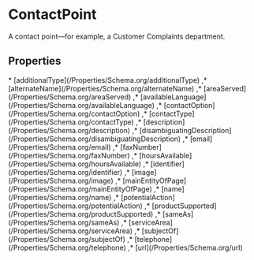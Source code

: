 
# ContactPoint

A contact point&#x2014;for example, a Customer Complaints department.

## Properties

<Grid>
* [additionalType](/Properties/Schema.org/additionalType)
,* [alternateName](/Properties/Schema.org/alternateName)
,* [areaServed](/Properties/Schema.org/areaServed)
,* [availableLanguage](/Properties/Schema.org/availableLanguage)
,* [contactOption](/Properties/Schema.org/contactOption)
,* [contactType](/Properties/Schema.org/contactType)
,* [description](/Properties/Schema.org/description)
,* [disambiguatingDescription](/Properties/Schema.org/disambiguatingDescription)
,* [email](/Properties/Schema.org/email)
,* [faxNumber](/Properties/Schema.org/faxNumber)
,* [hoursAvailable](/Properties/Schema.org/hoursAvailable)
,* [identifier](/Properties/Schema.org/identifier)
,* [image](/Properties/Schema.org/image)
,* [mainEntityOfPage](/Properties/Schema.org/mainEntityOfPage)
,* [name](/Properties/Schema.org/name)
,* [potentialAction](/Properties/Schema.org/potentialAction)
,* [productSupported](/Properties/Schema.org/productSupported)
,* [sameAs](/Properties/Schema.org/sameAs)
,* [serviceArea](/Properties/Schema.org/serviceArea)
,* [subjectOf](/Properties/Schema.org/subjectOf)
,* [telephone](/Properties/Schema.org/telephone)
,* [url](/Properties/Schema.org/url)

</Grid>

